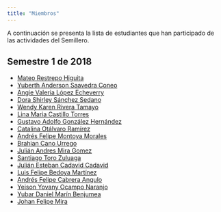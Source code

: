 ```yaml
---
title: "Miembros"
---
```


A continuación se presenta la lista de estudiantes que han participado de las actividades del Semillero.

## Semestre 1 de 2018

- [Mateo Restrepo Higuita](https://marestrepohi.github.io)
- [Yuberth Anderson Saavedra Coneo](https://yuasaavedraco.github.io)
- [Angie Valeria López Echeverry](https://anvlopezec.github.io)
- [Dora Shirley Sánchez Sedano](https://dssanchezs.github.io)
- [Wendy Karen Rivera Tamayo](https://wkriverat.github.io)
- [Lina Maria Castillo Torres](https://lmcastillot.github.io)
- [Gustavo Adolfo González Hernández](https://gustavogonzalez1996.github.io/GustavoG)
- [Catalina Otálvaro Ramírez](https://caotalvarora.github.io)
- [Andrés Felipe Montoya Morales](https://toyaestadistico.github.io)
- [Brahian Cano Urrego](https://bencuben.github.io)
- [Julián Andres Mira Gomez](https://jamirag.github.io)
- [Santiago Toro Zuluaga](https://satorozu.github.io)
- [Julián Esteban Cadavid Cadavid](https://jcadavidc.github.io)
- [Luis Felipe Bedoya Martínez](https://felbed.github.io)
- [Andrés Felipe Cabrera Angulo](https://afcabreraa.github.io)
- [Yeison Yovany Ocampo Naranjo](https://yyocampon.github.io)
- [Yubar Daniel Marín Benjumea](https://ydmarinb.github.io)
- [Johan Felipe Mira](https://jfmirag.github.io)
